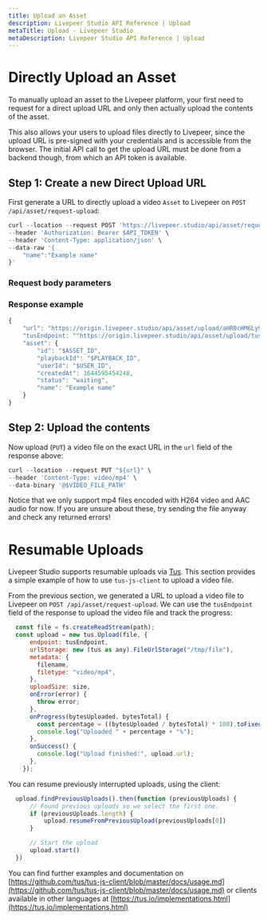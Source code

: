 ```yaml
---
title: Upload an Asset
description: Livepeer Studio API Reference | Upload
metaTitle: Upload - Livepeer Studio
metaDescription: Livepeer Studio API Reference | Upload
---
```


# Directly Upload an Asset

To manually upload an asset to the Livepeer platform, your first need to request
for a direct upload URL and only then actually upload the contents of the asset.

This also allows your users to upload files directly to Livepeer, since the
upload URL is pre-signed with your credentials and is accessible from the
browser. The initial API call to get the upload URL must be done from a backend
though, from which an API token is available.

## Step 1: Create a new Direct Upload URL

First generate a URL to directly upload a video `Asset` to Livepeer on
`POST /api/asset/request-upload`:

```jsx
curl --location --request POST 'https://livepeer.studio/api/asset/request-upload' \
--header 'Authorization: Bearer $API_TOKEN' \
--header 'Content-Type: application/json' \
--data-raw '{
    "name":"Example name"
}'
```

### Request body parameters

<!--
<Table
  data={[
    {
      parameter: <code>name</code>,
      type: <code>string</code>,
      description:
        "The name of the `Asset` containing a custom human-readable description or title.",
    },
  ]}
/> -->

### Response example

```jsx
{
    "url": "https://origin.livepeer.studio/api/asset/upload/aHR0cHM6Ly9zdG9yYWdlLmdvb2dsZWFwaXMuY29tL2xwLW55Yy12b2QtbW9uc3Rlci9kaXJlY3RVcGxvYWQvNjI3OHQyZWlrY2JqZXUxNC9zb3VyY2U%2F...",
    "tusEndpoint: ""https://origin.livepeer.studio/api/asset/upload/tus?uploadToken=aHR0cHM6Ly9zdG9yYWdlLmdvb2dsZWFwaXMuY29tL2xwLW55Yy12b2QtbW9uc3Rlci9kaXJlY3RVcGxvYWQvNjI3OHQyZWlrY2JqZXUxNC9zb3VyY2U%2F...",
    "asset": {
        "id": "$ASSET_ID",
        "playbackId": "$PLAYBACK_ID",
        "userId": "$USER_ID",
        "createdAt": 1644595454248,
        "status": "waiting",
        "name": "Example name"
    }
}
```

## Step 2: Upload the contents

Now upload (`PUT`) a video file on the exact URL in the `url` field of the
response above:

```jsx
curl --location --request PUT "${url}" \
--header 'Content-Type: video/mp4' \
--data-binary '@$VIDEO_FILE_PATH'
```

Notice that we only support mp4 files encoded with H264 video and AAC audio for
now. If you are unsure about these, try sending the file anyway and check any
returned errors!

# Resumable Uploads

Livepeer Studio supports resumable uploads via [Tus](https://tus.io/).
This section provides a simple example of how to use `tus-js-client` to upload a video file.

From the previous section, we generated a URL to upload a video file to Livepeer on `POST /api/asset/request-upload`.
We can use the `tusEndpoint` field of the response to upload the video file and track the progress:

```jsx
  const file = fs.createReadStream(path);
  const upload = new tus.Upload(file, {
      endpoint: tusEndpoint,
      urlStorage: new (tus as any).FileUrlStorage("/tmp/file"),
      metadata: {
        filename,
        filetype: "video/mp4",
      },
      uploadSize: size,
      onError(error) {
        throw error;
      },
      onProgress(bytesUploaded, bytesTotal) {
        const percentage = ((bytesUploaded / bytesTotal) * 100).toFixed(2);
        console.log("Uploaded " + percentage + "%");
      },
      onSuccess() {
        console.log("Upload finished:", upload.url);
      },
    });
```

You can resume previously interrupted uploads, using the client:

```jsx
  upload.findPreviousUploads().then(function (previousUploads) {
      // Found previous uploads so we select the first one. 
      if (previousUploads.length) {
          upload.resumeFromPreviousUpload(previousUploads[0])
      }

      // Start the upload
      upload.start()
  })
```

You can find further examples and documentation on [https://github.com/tus/tus-js-client/blob/master/docs/usage.md](https://github.com/tus/tus-js-client/blob/master/docs/usage.md) 
or clients available in other languages at [https://tus.io/implementations.html](https://tus.io/implementations.html)


